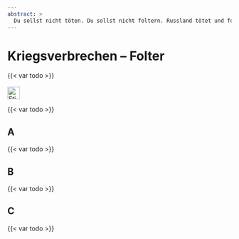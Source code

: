 ```yaml
---
abstract: > 
  Du sollst nicht töten. Du sollst nicht foltern. Russland tötet und foltert systematisch. 
---
```


# Kriegsverbrechen – Folter {#sec-warcrimes-torture}

::: {.callout-caution title="Mythos"}
{{< var todo >}}
[<br></br>![Stichwortsuche in EUvsDisinfo](../all_common_img/EUvsDisinfo_400x240.jpg){height=2em}](https://euvsdisinfo.eu/disinformation-cases/?text=war%20(torture%7Ctortured)&sort=relevance)
:::

::: {.callout-tip title="Wahrheit"}
{{< var todo >}}
:::


## A

{{< var todo >}}

## B

{{< var todo >}}

## C

{{< var todo >}}


